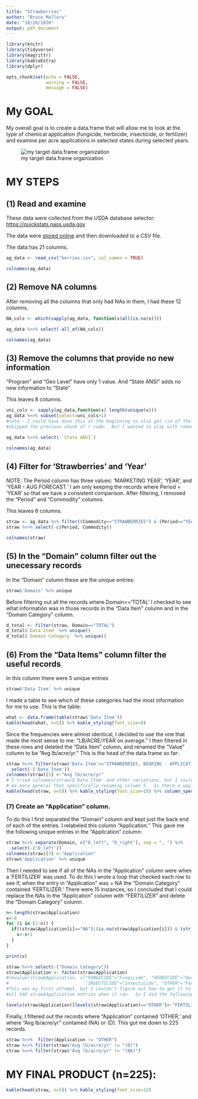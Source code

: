 ```yaml
---
title: "Strawberries"
author: "Bruce Mallory"
date: "10/20/2020"
output: pdf_document
---
```


```r
library(knitr)
library(tidyverse)
library(magrittr)
library(kableExtra)
library(dplyr)

opts_chunk$set(echo = FALSE, 
               warning = FALSE,
               message = FALSE)
```
# My GOAL
My overall goal is to create a data.frame that will allow me to look at the type of chemical application (fungicide, herbicide, insecticide, or fertilizer) and examine per acre applications in selected states during selected years.

![my target data.frame organization](goal.png)

# MY STEPS

##  (1) Read and examine
These data were collected from the USDA database selector: <a href="https://quickstats.nass.usda.gov">https://quickstats.nass.usda.gov</a>

The data were <a href="https://quickstats.nass.usda.gov/results/D416E96E-3D5C-324C-9334-1D38DF88FFF1">stored online</a> and then downloaded to a CSV file.

The data has 21 columns.

```r
ag_data <- read_csv("berries.csv", col_names = TRUE)

colnames(ag_data)
```

## (2) Remove NA columns
After removing all the columns that only had NAs in them, I had these 12 columns.
```r

NA_cols <- which(sapply(ag_data, function(x)all(is.na(x))))

ag_data %<>% select(-all_of(NA_cols))

colnames(ag_data)
```

## (3) Remove the columns that provide no new information
"Program" and "Geo Level" have only 1 value.  And "State ANSI" adds no new information to "State"

This leaves 8 columns.
```r

uni_cols <- sapply(ag_data,function(x) length(unique(x)))
ag_data %<>% subset(select=uni_cols>1)
#note - I could have done this at the beginning to also get rid of the NAs and 
#skipped the previous chunk of r code.  But I wanted to play with removing NAs.

ag_data %<>% select(-`State ANSI`) 

colnames(ag_data)
```

## (4) Filter for 'Strawberries' and 'Year'
NOTE: The Period column has three values: 'MARKETING YEAR', 'YEAR', and 'YEAR - AUG FORECAST.'  I am only keeping the records where Period = 'YEAR' so that we have a consistent comparison.  After filtering, I removed the "Period" and "Commodity" columns.

This leaves 6 columns.
```r
straw <- ag_data %>% filter((Commodity=="STRAWBERRIES") & (Period=="YEAR"))
straw %<>% select(-c(Period, Commodity))

colnames(straw)
```

## (5) In the "Domain" column filter out the unecessary records
In the "Domain" column these are the unique entries:
```r
straw$'Domain' %>% unique
```
Before filtering out all the records where Domain=='TOTAL' I checked to see what information was in those records in the "Data Item" column and in the "Domain Category" column.
```r
d_total <- filter(straw, Domain=="TOTAL")
d_total$`Data Item` %>% unique()
d_total$`Domain Category` %>% unique()
```
## (6) From the "Data Items" column filter the useful records
In this column there were 5 unique entries
```r
straw$'Data Item' %>% unique
```
I made a table to see which of these categories had the most information for me to use.  This is the table:
```r
what <- data.frame(table(straw$'Data Item'))
kable(head(what, n=5)) %>% kable_styling(font_size=8)
```
Since the frequencies were almost identical, I decided to use the one that made the most sense to me: "LB/ACRE/YEAR on average."  I then filtered in these rows and deleted the "Data Item" column, and renamed the "Value" column to be "Avg lb/acre/yr."  This is the head of the data.frame so far:
```r
straw %<>% filter(straw$'Data Item'=="STRAWBERRIES, BEARING - APPLICATIONS, MEASURED IN LB / ACRE / YEAR, AVG") %<>%
  select(-('Data Item')) 
colnames(straw)[5] <-"Avg lb/acre/yr"
# I tried colnames(straw)$'Data Item' and other variations, but I couldn't get the code to
# be more general that specifically renaming column 5.  Is there a way?
kable(head(straw, n=5)) %>% kable_styling(font_size=10) %>% column_spec(4, width="15em")
```
### (7) Create an "Application" column.
To do this I first separated the "Domain" column and kept just the back end of each of the entries.  I relabeled this column "Application."  This gave me the following unique entries in the "Application" column:
```r
straw %<>% separate(Domain, c("D_left", "D_right"), sep = ", ") %>% 
  select(-('D_left'))
colnames(straw)[3] <-"Application"
straw$'Application' %>% unique

```
Then I needed to see if all of the NAs in the "Application" column were when a 'FERTILIZER' was used.  To do this I wrote a loop that checked each row to see if, when the entry in "Application" was = NA the "Domain Category" contained 'FERTILIZER.'  There were 15 instances, so I concluded that I could replace the NAs in the "Application" column with "FERTILIZER" and delete the "Domain Category" column.
```r
n<-length(straw$Application)
x<-0
for (i in (1:n)) {
  if((straw$Application[i]=="NA")|(is.na(straw$Application[i])) & (str_detect(straw$`Domain Category`[i], "FERTILIZER"))) {
    x<-x+1
  }
}

print(x)
```

```r
straw %<>% select(-("Domain Category")) 
straw$Application <- factor(straw$Application)
#revalue(straw$Application, c("FUNGICIDE"="Fungicide", "HERBICIDE"="Herbicide",
#                             "INSECTICIDE"="Insecticide", "OTHER"="Fertilizer"))
#This was my first attempt, but I couldn't figure out how to get it to NOT print out
#all 560 straw$Application entries when it ran.  So I did the following:

levels(straw$Application)[levels(straw$Application)=="OTHER"]<-"FERTILIZER"
```
Finally, I filtered out the records where "Application" contained 'OTHER,' and where "Avg lb/acre/yr" contained (NA) or (D).  This got me down to 225 records. 
```r
straw %<>%  filter(Application != "OTHER")
straw %<>% filter(straw$"Avg lb/acre/yr" != "(D)")
straw %<>% filter(straw$"Avg lb/acre/yr" != "(NA)")
```
# MY FINAL PRODUCT (n=225): 
```r
kable(head(straw, n=5)) %>% kable_styling(font_size=12)
```
